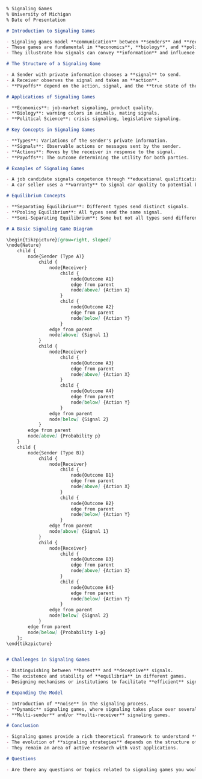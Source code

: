 

```markdown
% Signaling Games
% University of Michigan
% Date of Presentation

# Introduction to Signaling Games

- Signaling games model **communication** between **senders** and **receivers** with potentially misaligned interests.
- These games are fundamental in **economics**, **biology**, and **political science**.
- They illustrate how signals can convey **information** and influence **decisions**.

# The Structure of a Signaling Game

- A Sender with private information chooses a **signal** to send.
- A Receiver observes the signal and takes an **action**.
- **Payoffs** depend on the action, signal, and the **true state of the world**.

# Applications of Signaling Games

- **Economics**: job-market signaling, product quality.
- **Biology**: warning colors in animals, mating signals.
- **Political Science**: crisis signaling, legislative signaling.

# Key Concepts in Signaling Games

- **Types**: Variations of the sender's private information.
- **Signals**: Observable actions or messages sent by the sender.
- **Actions**: Moves by the receiver in response to the signal.
- **Payoffs**: The outcome determining the utility for both parties.

# Examples of Signaling Games

- A job candidate signals competence through **educational qualifications**.
- A car seller uses a **warranty** to signal car quality to potential buyers.

# Equilibrium Concepts

- **Separating Equilibrium**: Different types send distinct signals.
- **Pooling Equilibrium**: All types send the same signal.
- **Semi-Separating Equilibrium**: Some but not all types send different signals.

# A Basic Signaling Game Diagram

\begin{tikzpicture}[grow=right, sloped]
\node{Nature}
    child {
        node{Sender (Type A)}
            child {
                node{Receiver}
                    child {
                        node{Outcome A1}
                        edge from parent
                        node[above] {Action X}
                    }
                    child {
                        node{Outcome A2}
                        edge from parent
                        node[below] {Action Y}
                    }
                edge from parent
                node[above] {Signal 1}
            }
            child {
                node{Receiver}
                    child {
                        node{Outcome A3}
                        edge from parent
                        node[above] {Action X}
                    }
                    child {
                        node{Outcome A4}
                        edge from parent
                        node[below] {Action Y}
                    }
                edge from parent
                node[below] {Signal 2}
            }
        edge from parent 
        node[above] {Probability p}
    }
    child {
        node{Sender (Type B)}
            child {
                node{Receiver}
                    child {
                        node{Outcome B1}
                        edge from parent
                        node[above] {Action X}
                    }
                    child {
                        node{Outcome B2}
                        edge from parent
                        node[below] {Action Y}
                    }
                edge from parent
                node[above] {Signal 1}
            }
            child {
                node{Receiver}
                    child {
                        node{Outcome B3}
                        edge from parent
                        node[above] {Action X}
                    }
                    child {
                        node{Outcome B4}
                        edge from parent
                        node[below] {Action Y}
                    }
                edge from parent
                node[below] {Signal 2}
            }
        edge from parent
        node[below] {Probability 1-p}
    };
\end{tikzpicture}


# Challenges in Signaling Games

- Distinguishing between **honest** and **deceptive** signals.
- The existence and stability of **equilibria** in different games.
- Designing mechanisms or institutions to facilitate **efficient** signaling.

# Expanding the Model

- Introduction of **noise** in the signaling process.
- **Dynamic** signaling games, where signaling takes place over several periods.
- **Multi-sender** and/or **multi-receiver** signaling games.

# Conclusion

- Signaling games provide a rich theoretical framework to understand **strategic communication**.
- The evolution of **signaling strategies** depends on the structure of the game and **incentives** of the players.
- They remain an area of active research with vast applications.

# Questions

- Are there any questions or topics related to signaling games you would like to discuss further?
```